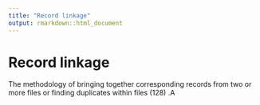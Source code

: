 ```yaml
---
title: "Record linkage"
output: rmarkdown::html_document
---
```


# Record linkage

The methodology of bringing together  corresponding records from two or more  files or finding duplicates within files (128) .A
